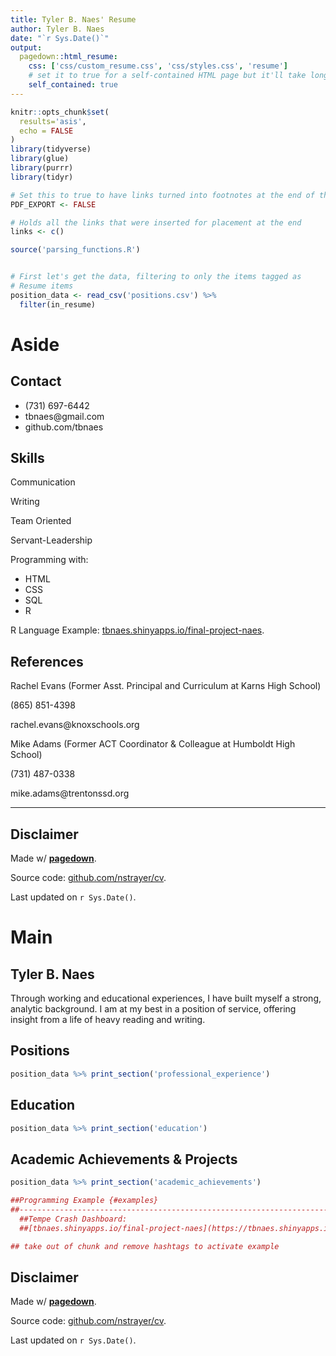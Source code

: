 ```yaml
---
title: Tyler B. Naes' Resume
author: Tyler B. Naes
date: "`r Sys.Date()`"
output:
  pagedown::html_resume:
    css: ['css/custom_resume.css', 'css/styles.css', 'resume']
    # set it to true for a self-contained HTML page but it'll take longer to render
    self_contained: true
---
```


```r
knitr::opts_chunk$set(
  results='asis', 
  echo = FALSE
)
library(tidyverse)
library(glue)
library(purrr)
library(tidyr)

# Set this to true to have links turned into footnotes at the end of the document
PDF_EXPORT <- FALSE

# Holds all the links that were inserted for placement at the end
links <- c()

source('parsing_functions.R')


# First let's get the data, filtering to only the items tagged as
# Resume items
position_data <- read_csv('positions.csv') %>% 
  filter(in_resume) 
```





Aside
================================================================================



Contact {#contact}
--------------------------------------------------------------------------------



- <i class="fa fa-phone"></i> (731) 697-6442
- <i class="fa fa-envelope"></i> tbnaes@gmail.com
- <i class="fa fa-github"></i> github.com/tbnaes




Skills {#skills}
--------------------------------------------------------------------------------

Communication

Writing

Team Oriented

Servant-Leadership

Programming with:

- HTML
- CSS
- SQL
- R

<i class="fa fa-computer"></i>
R Language Example: [tbnaes.shinyapps.io/final-project-naes](https://tbnaes.shinyapps.io/final-project-naes/).




References {#references}
--------------------------------------------------------------------------------

Rachel Evans (Former Asst. Principal and Curriculum at Karns High School)

<i class="fa fa-phone"></i> (865) 851-4398

<i class="fa fa-envelope"></i> rachel.evans@knoxschools.org


Mike Adams (Former ACT Coordinator & Colleague at Humboldt High School)

<i class="fa fa-phone"></i> (731) 487-0338

<i class="fa fa-envelope"></i> mike.adams@trentonssd.org

--------------------------------------------------------------------------------




Disclaimer {#disclaimer}
--------------------------------------------------------------------------------

Made w/ [**pagedown**](https://github.com/rstudio/pagedown). 

Source code: [github.com/nstrayer/cv](https://github.com/scarlett425/cv).

Last updated on `r Sys.Date()`.


Main
================================================================================


Tyler B. Naes {#title}
--------------------------------------------------------------------------------

Through working and educational experiences, I have built myself a strong, analytic background. I am at
my best in a position of service, offering insight from a life of heavy reading and writing.



Positions {data-icon=suitcase}
--------------------------------------------------------------------------------

```r
position_data %>% print_section('professional_experience')
```




Education {data-icon=graduation-cap data-concise=true}
--------------------------------------------------------------------------------

```r
position_data %>% print_section('education')
```






Academic Achievements & Projects {data-icon=medal}
--------------------------------------------------------------------------------

```r
position_data %>% print_section('academic_achievements')
```



```r
##Programming Example {#examples}
##--------------------------------------------------------------------------------
  ##Tempe Crash Dashboard: 
  ##[tbnaes.shinyapps.io/final-project-naes](https://tbnaes.shinyapps.io/final-project-naes/)

## take out of chunk and remove hashtags to activate example 
```






Disclaimer {#disclaimer}
--------------------------------------------------------------------------------

Made w/ [**pagedown**](https://github.com/rstudio/pagedown). 

Source code: [github.com/nstrayer/cv](https://github.com/scarlett425/cv).

Last updated on `r Sys.Date()`.